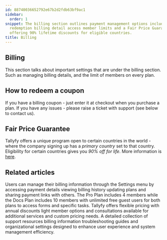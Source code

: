 ```yaml
---
id: 88740036652792e67b2d2fdb63bf9ac1
sidebar:
  order: 1
snippet: The billing section outlines payment management options including coupon
  redemption billing detail access member limits and a Fair Price Guarantee program
  offering 90% lifetime discounts for eligible countries.
title: Billing
---
```


## Billing

This section talks about important settings that are under the billing section. Such as managing billing details, and the limit of members on every plan.



<PageTree />


## How to redeem a coupon

If you have a billing coupon - just enter it at checkout when you purchase a plan. If you have any issues - please raise a ticket with support (see below to contact us).

## Fair Price Guarantee

Tallyfy offers a unique program open to certain countries in the world - where the company signing up has a _primary country_ set to that country. Eligibility for certain countries gives you _90% off for life_. More information is [here](https://tallyfy.com/pricing/fair-price-guarantee/).


## Related articles
<CardGrid>
<LinkTitleCard header="<b>Billing > Access and Manage My Billing Details</b>" href="/products/pro/settings/billing/how-to-access-and-manage-my-billing-details/" > Users can manage their billing information through the Settings menu by accessing payment details viewing billing history updating plans and sharing payment links with others. </LinkTitleCard>
<LinkTitleCard header="<b>Billing > Tallyfy's Account and Member Limits</b>" href="/products/pro/settings/billing/what-are-tallyfys-account-and-member-limits/" > The Pro Plan includes 4 members while the Docs Plan includes 10 members with unlimited free guest users for both plans to access forms and specific tasks. </LinkTitleCard>
<LinkTitleCard header="<b>Pro > Pricing</b>" href="/products/pro/pricing/" > Tallyfy offers flexible pricing with annual discounts light member options and consultations available for additional services and custom pricing needs. </LinkTitleCard>
<LinkTitleCard header="<b>Pro > Miscellaneous</b>" href="/products/pro/miscellaneous/" > A detailed collection of support resources billing information troubleshooting guides and organizational settings designed to enhance user experience and system management efficiency. </LinkTitleCard>
</CardGrid>